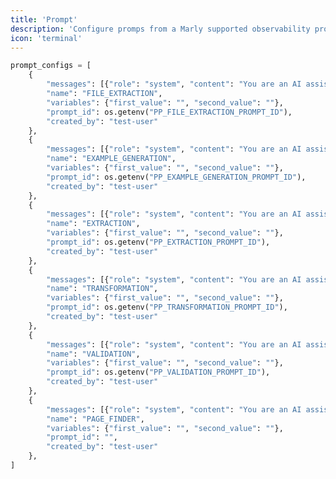 ```yaml
---
title: 'Prompt'
description: 'Configure promps from a Marly supported observability provider'
icon: 'terminal'
---
```



```python add_prompts.py
prompt_configs = [
    {
        "messages": [{"role": "system", "content": "You are an AI assistant specialized in extracting fund performance data."}],
        "name": "FILE_EXTRACTION",
        "variables": {"first_value": "", "second_value": ""},
        "prompt_id": os.getenv("PP_FILE_EXTRACTION_PROMPT_ID"),
        "created_by": "test-user"
    },
    {
        "messages": [{"role": "system", "content": "You are an AI assistant specialized in generating examples of fund performance data."}],
        "name": "EXAMPLE_GENERATION",
        "variables": {"first_value": "", "second_value": ""},
        "prompt_id": os.getenv("PP_EXAMPLE_GENERATION_PROMPT_ID"),
        "created_by": "test-user"
    },
    {
        "messages": [{"role": "system", "content": "You are an AI assistant specialized in extracting fund performance information."}],
        "name": "EXTRACTION",
        "variables": {"first_value": "", "second_value": ""},
        "prompt_id": os.getenv("PP_EXTRACTION_PROMPT_ID"),
        "created_by": "test-user"
    },
    {
        "messages": [{"role": "system", "content": "You are an AI assistant specialized in transforming fund performance data."}],
        "name": "TRANSFORMATION",
        "variables": {"first_value": "", "second_value": ""},
        "prompt_id": os.getenv("PP_TRANSFORMATION_PROMPT_ID"),
        "created_by": "test-user"
    },
    {
        "messages": [{"role": "system", "content": "You are an AI assistant specialized in validating fund performance data."}],
        "name": "VALIDATION",
        "variables": {"first_value": "", "second_value": ""},
        "prompt_id": os.getenv("PP_VALIDATION_PROMPT_ID"),
        "created_by": "test-user"
    },
    {
        "messages": [{"role": "system", "content": "You are an AI assistant specialized in looking at images."}],
        "name": "PAGE_FINDER",
        "variables": {"first_value": "", "second_value": ""},
        "prompt_id": "",
        "created_by": "test-user"
    },
]
```